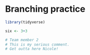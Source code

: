 # Branching practice 
```r
library(tidyverse)
```


```r
six <- 3+3
```


```r
# Team member 2
# This is my serious comment.
# Get outta here Nicole!
```